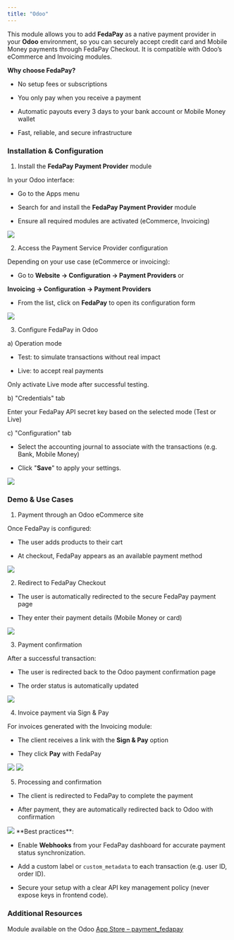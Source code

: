 ```yaml
---
title: "Odoo"
---
```


This module allows you to add **FedaPay** as a native payment provider in your **Odoo** environment, so you can securely accept credit card and Mobile Money payments through FedaPay Checkout. It is compatible with Odoo’s eCommerce and Invoicing modules.

**Why choose FedaPay?**

* No setup fees or subscriptions

* You only pay when you receive a payment

* Automatic payouts every 3 days to your bank account or Mobile Money wallet

* Fast, reliable, and secure infrastructure

### Installation & Configuration

1. Install the **FedaPay Payment Provider** module

In your Odoo interface:

* Go to the Apps menu

* Search for and install the **FedaPay Payment Provider** module

* Ensure all required modules are activated (eCommerce, Invoicing)

<Frame>
  <img src="https://res.cloudinary.com/dvilp6td2/image/upload/v1753803784/step1_rzku8f.jpg" />
</Frame>

2. Access the Payment Service Provider configuration

Depending on your use case (eCommerce or invoicing):

* Go to **Website → Configuration → Payment Providers**
 or

 **Invoicing → Configuration → Payment Providers**

* From the list, click on **FedaPay** to open its configuration form

<Frame>
  <img src="https://res.cloudinary.com/dvilp6td2/image/upload/v1753803787/step2_chkbpo.jpg" />
</Frame>

3. Configure FedaPay in Odoo

a) Operation mode

* Test: to simulate transactions without real impact

* Live: to accept real payments

Only activate Live mode after successful testing.

b) "Credentials" tab

Enter your FedaPay API secret key based on the selected mode (Test or Live)

c) "Configuration" tab

* Select the accounting journal to associate with the transactions (e.g. Bank, Mobile Money)

* Click "**Save**" to apply your settings.

<Frame>
  <img src="https://res.cloudinary.com/dvilp6td2/image/upload/v1753803784/step3_rd2p6k.jpg" />
</Frame>

### Demo & Use Cases

1. Payment through an Odoo eCommerce site

Once FedaPay is configured:

* The user adds products to their cart

* At checkout, FedaPay appears as an available payment method

<Frame>
  <img src="https://res.cloudinary.com/dvilp6td2/image/upload/v1753803785/step4_x9fx1k.jpg" />
</Frame>

2. Redirect to FedaPay Checkout

* The user is automatically redirected to the secure FedaPay payment page

* They enter their payment details (Mobile Money or card)

<Frame>
  <img src="https://res.cloudinary.com/dvilp6td2/image/upload/v1753803784/step5_kewohp.jpg" />
</Frame>

3. Payment confirmation

After a successful transaction:

* The user is redirected back to the Odoo payment confirmation page

* The order status is automatically updated

<Frame>
  <img src="https://res.cloudinary.com/dvilp6td2/image/upload/v1753803785/step6_a0vyj3.jpg" />
</Frame>

4. Invoice payment via Sign & Pay

For invoices generated with the Invoicing module:

* The client receives a link with the **Sign & Pay** option

* They click **Pay** with FedaPay

<Frame>
  <img src="https://res.cloudinary.com/dvilp6td2/image/upload/v1753803785/step7_xenvxe.jpg" />
</Frame>

<Frame>
  <img src="https://res.cloudinary.com/dvilp6td2/image/upload/v1753803785/step8_uunlmb.jpg" />
</Frame>

5. Processing and confirmation

* The client is redirected to FedaPay to complete the payment

* After payment, they are automatically redirected back to Odoo with confirmation

<Frame>
  <img src="https://res.cloudinary.com/dvilp6td2/image/upload/v1753803786/step9_f6jnwd.jpg" />
</Frame>

<Warning>
**Best practices**:
  
* Enable **Webhooks** from your FedaPay dashboard for accurate payment status synchronization.

* Add a custom label or `custom_metadata` to each transaction (e.g. user ID, order ID).

* Secure your setup with a clear API key management policy (never expose keys in frontend code).
</Warning>

### Additional Resources

Module available on the Odoo [App Store – payment_fedapay](https://apps.odoo.com/apps/modules/18.0/payment_fedapay)

